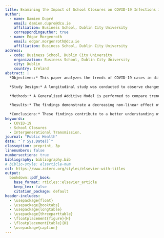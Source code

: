 ```yaml
---
title: Examining the Impact of School Closures on COVID-19 Infections in Europe and their Effects on Different Age Cohorts
author:
  - name: Damien Dupré
    email: damien.dupre@dcu.ie
    affiliation: Business School, Dublin City University
    correspondingauthor: true
  - name: Edgar Morgenroth
    email: edgar.morgenroth@dcu.ie
    affiliation: Business School, Dublin City University
address:
  - code: Business School, Dublin City University
    organization: Business School, Dublin City University
    city: Dublin
    country: Ireland
abstract: |
  *Objectives:* This paper analyzes the trends of COVID-19 cases in different age groups in selected European countries, assessing to what extent school closures helped reduce case numbers, how school closures affected case numbers in different age groups, and how COVID-19 spread between age groups.
  
  *Study Design:* A longitudinal study was conducted to observe changes in COVID-19 cases during school closures. 
  
  *Methods:* A Generalized Additive Model is performed to compare trends from twelve European countries across five age groups. Then, Transfer Entropy calculations are used to evaluate the impact of younger cohorts on older cohorts.
  
  *Results:* The findings demonstrate a decreasing non-linear effect of school closure on the total COVID-19 case number across all countries studied. However, the analysis of age groups only reveals a consistent downward trend in infections in the 0 to 4 pre-school age group, while the school-going age groups 5 to 14 exhibit a significant increase in cases. Age groups 15 to 24 show a surge immediately after closure, followed by a decline. Transfer Entropy calculations highlight asymmetry in age group influences, indicating that changes in COVID-19 cases in certain age groups predict changes in other age groups but not vice versa. 
  
  *Conclusions:* These findings contribute to a better understanding of COVID-19 dynamics in European countries and provide insights for public health strategies and interventions.
keywords: 
  - COVID-19
  - School Closures
  - Intergenerational Transmission.
journal: "Public Health"
date: "`r Sys.Date()`"
classoption: preprint, 3p
linenumbers: false
numbersections: true
bibliography: bibliography.bib
# biblio-style: elsarticle-num
csl: https://www.zotero.org/styles/elsevier-with-titles
output:
  bookdown::pdf_book:
    base_format: rticles::elsevier_article
    keep_tex: false
    citation_package: default
header-includes:
  - \usepackage{float}
  - \usepackage{booktabs}
  - \usepackage{longtable}
  - \usepackage{threeparttable}
  - \floatplacement{figure}{H}
  - \floatplacement{table}{H}
  - \usepackage{caption}
---
```


